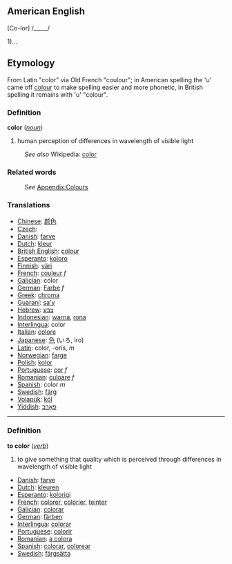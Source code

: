 ==American English==

[Co-lor] /_____/

1)...

== Etymology ==
From Latin "color" via Old French "coulour"; in American spelling the
'u' came off [[colour]] to make spelling easier and more phonetic, in British spelling it remains with 'u' "colour".

=== Definition ===
;'''color'''   (''[[noun]]'')
#human perception of differences in wavelength of visible light

:''See also'' Wikipedia: [[w:color|color]]

=== Related words ===
:''See'' [[Wiktionary_Appendix:Colours|Appendix:Colours]]

=== Translations ===
*[[Chinese]]: [[颜色]]
*[[Czech]]: [[]]
*[[Danish]]: [[farve]]
*[[Dutch]]: [[kleur]]
*[[British English]]: [[colour]]
*[[Esperanto]]: [[koloro]]
*[[Finnish]]: [[väri]]
*[[French]]: [[couleur]] ''f''
*[[Galician]]: color 
*[[German]]: [[Farbe]] ''f''
*[[Greek]]: [[chroma]]
*[[Guaraní]]: [[sa'y]]
*[[Hebrew]]: [[צבע]]
*[[Indonesian]]: [[warna]], [[rona]]
*[[Interlingua]]: color
*[[Italian]]: [[colore]]
*[[Japanese]]: [[色]] (いろ, iro)
*[[Latin]]: color, -oris, ''m''
*[[Norwegian]]: [[farge]]
*[[Polish]]: [[kolor]]
*[[Portuguese]]: [[cor]] ''f''
*[[Romanian]]: [[culoare]] ''f''
*[[Spanish]]: color ''m''
*[[Swedish]]: [[färg]]
*[[Volapük]]: [[köl]]
*[[Yiddish]]: [[פאַרבּ]]

----

===Definition===
;'''to color'''   (''[[verb]]'')
#to give something that quality which is perceived through differences in wavelength of visible light

*[[Danish]]: [[farve]]
*[[Dutch]]: [[kleuren]]
*[[Esperanto]]: [[kolorigi]]
*[[French]]: [[colorer]], [[colorier]], [[teinter]]
*[[Galician]]: [[colorar]]
*[[German]]: [[färben]]
*[[Interlingua]]: [[colorar]]
*[[Portuguese]]: [[colorir]]
*[[Romanian]]: [[a colora]]
*[[Spanish]]: [[colorar]], [[colorear]]
*[[Swedish]]: [[färgsätta]]